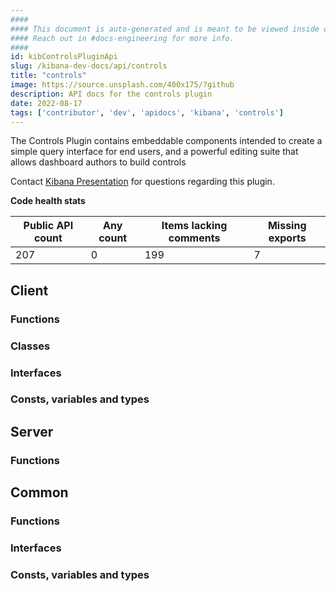 ```yaml
---
####
#### This document is auto-generated and is meant to be viewed inside our experimental, new docs system.
#### Reach out in #docs-engineering for more info.
####
id: kibControlsPluginApi
slug: /kibana-dev-docs/api/controls
title: "controls"
image: https://source.unsplash.com/400x175/?github
description: API docs for the controls plugin
date: 2022-08-17
tags: ['contributor', 'dev', 'apidocs', 'kibana', 'controls']
---
```


The Controls Plugin contains embeddable components intended to create a simple query interface for end users, and a powerful editing suite that allows dashboard authors to build controls

Contact [Kibana Presentation](https://github.com/orgs/elastic/teams/kibana-presentation) for questions regarding this plugin.

**Code health stats**

| Public API count  | Any count | Items lacking comments | Missing exports |
|-------------------|-----------|------------------------|-----------------|
| 207 | 0 | 199 | 7 |

## Client

### Functions
<DocDefinitionList data={controlsObj.client.functions}/>

### Classes
<DocDefinitionList data={controlsObj.client.classes}/>

### Interfaces
<DocDefinitionList data={controlsObj.client.interfaces}/>

### Consts, variables and types
<DocDefinitionList data={controlsObj.client.misc}/>

## Server

### Functions
<DocDefinitionList data={controlsObj.server.functions}/>

## Common

### Functions
<DocDefinitionList data={controlsObj.common.functions}/>

### Interfaces
<DocDefinitionList data={controlsObj.common.interfaces}/>

### Consts, variables and types
<DocDefinitionList data={controlsObj.common.misc}/>

